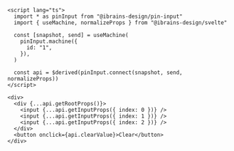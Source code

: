 ```svelte
<script lang="ts">
  import * as pinInput from "@ibrains-design/pin-input"
  import { useMachine, normalizeProps } from "@ibrains-design/svelte"

  const [snapshot, send] = useMachine(
    pinInput.machine({
      id: "1",
    }),
  )

  const api = $derived(pinInput.connect(snapshot, send, normalizeProps))
</script>

<div>
  <div {...api.getRootProps()}>
    <input {...api.getInputProps({ index: 0 })} />
    <input {...api.getInputProps({ index: 1 })} />
    <input {...api.getInputProps({ index: 2 })} />
  </div>
  <button onclick={api.clearValue}>Clear</button>
</div>
```
